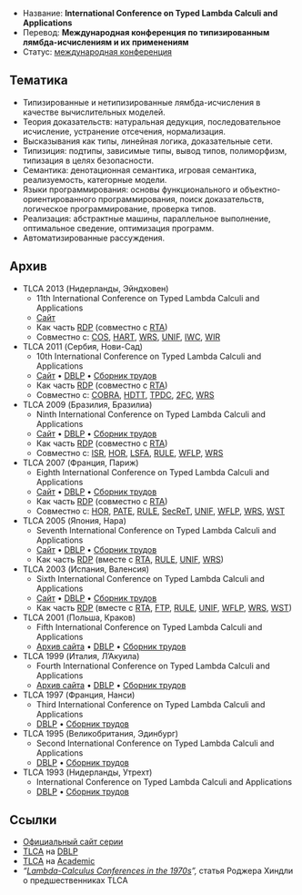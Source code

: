 * Название: '''International Conference on Typed Lambda Calculi and Applications'''
* Перевод: '''Международная конференция по типизированным лямбда-исчислениям и их применениям'''
* Статус: [[International-Conference|международная конференция]]

== Тематика ==
* Типизированные и нетипизированные лямбда-исчисления в качестве вычислительных моделей.
* Теория доказательств: натуральная дедукция, последовательное исчисление, устранение отсечения, нормализация.
* Высказывания как типы, линейная логика, доказательные сети.
* Типизиция: подтипы, зависимые типы, вывод типов, полиморфизм, типизация в целях безопасности.
* Семантика: денотационная семантика, игровая семантика, реализуемость, категорные модели.
* Языки программирования: основы функционального и объектно-ориентированного программирования, поиск доказательств, логическое программирование, проверка типов.
* Реализация: абстрактные машины, параллельное выполнение, оптимальное сведение, оптимизация программ.
* Автоматизированные рассуждения.

== Архив ==
* TLCA 2013 (Нидерланды, Эйндховен)
** 11th International Conference on Typed Lambda Calculi and Applications
** [http://www.kurims.kyoto-u.ac.jp/tlca2013/ Сайт]
** Как часть [[RDP]] (совместно с [[RTA]])
** Совместно с: [[COS]], [[HART]], [[WRS]], [[UNIF]], [[IWC]], [[WIR]]
* TLCA 2011 (Сербия, Нови-Сад)
** 10th International Conference on Typed Lambda Calculi and Applications
** [http://www.rdp2011.uns.ac.rs/tlca/ Сайт] • [http://dblp.uni-trier.de/db/conf/tlca/tlca2011.html DBLP] • [http://link.springer.com/book/10.1007/978-3-642-21691-6/ Сборник трудов]
** Как часть [[RDP]] (совместно с [[RTA]])
** Совместно с: [[COBRA]], [[HDTT]], [[TPDC]], [[2FC]], [[WRS]]
* TLCA 2009 (Бразилия, Бразилиа)
** Ninth International Conference on Typed Lambda Calculi and Applications
** [http://rdp09.cic.unb.br/tlca.html Сайт] • [http://dblp.uni-trier.de/db/conf/tlca/tlca2009.html DBLP] • [http://www.springer.com/computer/theoretical+computer+science/book/978-3-642-02272-2 Сборник трудов]
** Как часть [[RDP]] (совместно с [[RTA]])
** Совместно с: [[ISR]], [[HOR]], [[LSFA]], [[RULE]], [[WFLP]], [[WRS]]
* TLCA 2007 (Франция, Париж)
** Eighth International Conference on Typed Lambda Calculi and Applications
** [http://www.lsv.ens-cachan.fr/Events/rdp07/tlca.html Сайт] • [http://dblp.uni-trier.de/db/conf/tlca/tlca2007.html DBLP] • [http://www.springerlink.com/content/t844v08623l1/ Сборник трудов]
** Как часть [[RDP]] (совместно с [[RTA]])
** Совместно с: [[HOR]], [[PATE]], [[RULE]], [[SecReT]], [[UNIF]], [[WFLP]], [[WRS]], [[WST]]
* TLCA 2005 (Япония, Нара)
** Seventh International Conference on Typed Lambda Calculi and Applications
** [http://www.kurims.kyoto-u.ac.jp/rdp05/tlca/ Сайт] • [http://dblp.uni-trier.de/db/conf/tlca/tlca2005.html DBLP] • [http://www.springerlink.com/content/g4xru0fyppp2/ Сборник трудов]
** Как часть [[RDP]] (вместе с [[RTA]], [[RULE]], [[UNIF]], [[WRS]])
* TLCA 2003 (Испания, Валенсия)
** Sixth International Conference on Typed Lambda Calculi and Applications
** [http://users.dsic.upv.es/~rdp03/tlca/ Сайт] • [http://dblp.uni-trier.de/db/conf/tlca/tlca2003.html DBLP] • [http://www.springerlink.com/content/29lpxhkd5qnl/ Сборник трудов]
** Как часть [[RDP]] (вместе с [[RTA]], [[FTP]], [[RULE]], [[UNIF]], [[WFLP]], [[WRS]], [[WST]])
* TLCA 2001 (Польша, Краков)
** Fifth International Conference on Typed Lambda Calculi and Applications
** [http://web.archive.org/web/20080629143045/http://www.ii.uj.edu.pl/zpi/tlca2001/ Архив сайта] • [http://dblp.uni-trier.de/db/conf/tlca/tlca2001.html DBLP] • [http://www.springerlink.com/content/wbvcxfxg7fnd/ Сборник трудов]
* TLCA 1999 (Италия, Л’Акуила)
** Fourth International Conference on Typed Lambda Calculi and Applications
** [http://web.archive.org/web/20050207211631/http://w3.dm.univaq.it/tlca99/ Архив сайта] • [http://dblp.uni-trier.de/db/conf/tlca/tlca99.html DBLP] • [http://www.springerlink.com/content/rtfp3kj4m87u/ Сборник трудов]
* TLCA 1997 (Франция, Нанси)
** Third International Conference on Typed Lambda Calculi and Applications
** [http://dblp.uni-trier.de/db/conf/tlca/tlca97.html DBLP] • [http://www.springerlink.com/content/m0mk18441j51/ Сборник трудов]
* TLCA 1995 (Великобритания, Эдинбург)
** Second International Conference on Typed Lambda Calculi and Applications
** [http://dblp.uni-trier.de/db/conf/tlca/tlca95.html DBLP] • [http://www.springerlink.com/content/n858188070nu/ Сборник трудов]
* TLCA 1993 (Нидерланды, Утрехт)
** International Conference on Typed Lambda Calculi and Applications
** [http://dblp.uni-trier.de/db/conf/tlca/tlca93.html DBLP] • [http://www.springerlink.com/content/m65g43120w1h/ Сборник трудов]

== Ссылки ==
* [http://www.mimuw.edu.pl/tlca/ Официальный сайт серии]
* [http://dblp.uni-trier.de/db/conf/tlca/ TLCA] на [[DBLP]]
* [http://academic.research.microsoft.com/Conference/418/ TLCA] на [[Academic]]
* ''“[http://www.users.waitrose.com/~hindley/LamConfsIn70s.pdf Lambda-Calculus Conferences in the 1970s]”,'' статья Роджера Хиндли о предшественниках TLCA
